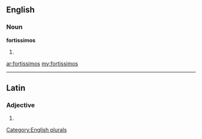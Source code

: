 ==English==

===Noun===
'''fortissimos'''

# {{plural of|[[fortissimo]]}}

[[Category:English plurals]]

[[ar:fortissimos]]
[[my:fortissimos]]

----
==Latin==

===Adjective===
{{la-adj-form|fortissimos}}

# {{inflection of|fortissimus|fortissimus|acc|m|p|lang=la}}
{{count page|[[Wiktionary:Page count]]}}
{{rfc-auto}}